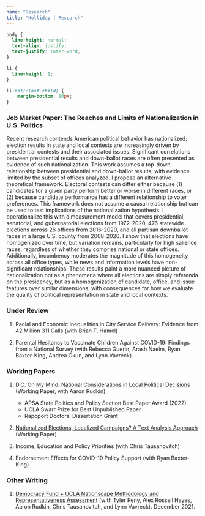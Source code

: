 ```yaml
---
name: "Research"
title: "Holliday | Research"
---
```


<style>
  .title{
    display: none;
  }
</style>

<link rel="stylesheet" href="styles.css" type="text/css">

```css
body {
  line-height: normal;
  text-align: justify;
  text-justify: inter-word;
}

li {
  line-height: 1;
}

li:not(:last-child) {
    margin-bottom: 10px;
}
```

### Job Market Paper: The Reaches and Limits of Nationalization in U.S. Politics

Recent research contends American political behavior has nationalized; election results in state and local contests are increasingly driven by presidential contests and their associated issues. Significant correlations between presidential results and down-ballot races are often presented as evidence of such nationalization. This work assumes a top-down relationship between presidential and down-ballot results, with evidence limited by the subset of offices analyzed. I propose an alternative theoretical framework. Electoral contests can differ either because (1) candidates for a given party perform better or worse in different races, or (2) because candidate performance has a different relationship to voter preferences. This framework does not assume a causal relationship but can be used to test implications of the nationalization hypothesis. I operationalize this with a measurement model that covers presidential, senatorial, and gubernatorial elections from 1972-2020, 476 statewide elections across 26 offices from 2016-2020, and all partisan downballot races in a large U.S. county from 2008-2020. I show that elections have homogenized over time, but variation remains, particularly for high salience races, regardless of whether they comprise national or state offices. Additionally, incumbency moderates the magnitude of this homogeneity across all office types, while news and information levels have non-significant relationships. These results paint a more nuanced picture of nationalization not as a phenomena where all elections are simply referenda on the presidency, but as a homogenization of candidate, office, and issue features over similar dimensions, with consequences for how we evaluate the quality of political representation in state and local contexts.

### Under Review

1. Racial and Economic Inequalities in City Service Delivery: Evidence from 42 Million 311 Calls (with Brian T. Hamel)

2. Parental Hesitancy to Vaccinate Children Against COVID-19: Findings from a National Survey (with Rebecca Guerin, Arash Naeim, Ryan Baxter-King, Andrea Okun, and Lynn Vavreck)


### Working Papers

1. <a href="deholliday.github.io/pdfs/Holliday_Conjoint_Nationalization.pdf" target="_blank">D.C. On My Mind: National Considerations in Local Political Decisions</a> (Working Paper, with Aaron Rudkin)

    + APSA State Politics and Policy Section Best Paper Award (2022)
    + UCLA Swarr Prize for Best Unpublished Paper
    + Rapoport Doctoral Dissertation Grant

2. <a href="deholliday.github.io/pdfs/holliday_nationalizedrhetoric_mpsa2022.pdf" target="_blank">Nationalized Elections, Localized Campaigns? A Text Analysis Approach</a> (Working Paper)

3. Income, Education and Policy Priorities (with Chris Tausanovitch)

4. Endorsement Effects for COVID-19 Policy Support (with Ryan Baxter-King)

### Other Writing

1. <a href="https://www.voterstudygroup.org/uploads/reports/Data/Nationscape-Methodology-Representative-Assessment-2021Dec.pdf" target="_blank">Democracy Fund + UCLA Nationscape Methodology and Representativeness Assessment</a> (with Tyler Reny, Alex Rossell Hayes, Aaron Rudkin, Chris Tausanovitch, and Lynn Vavreck). December 2021.
